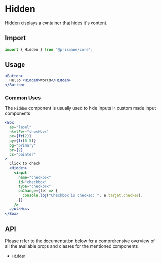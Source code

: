 # Hidden

Hidden displays a container that hides it's content.

## Import

```js
import { Hidden } from "@prismane/core";
```

## Usage

```jsx
<Button>
  Hello <Hidden>World</Hidden>
</Button>
```

### Common Uses

The `Hidden` component is usually used to hide inputs in custom made input components

```jsx
<Box
  as="label"
  htmlFor="checkbox"
  px={fr(2)}
  py={fr(0.5)}
  bg="primary"
  br={2}
  cs="pointer"
>
  Click to check
  <Hidden>
    <input
      name="checkbox"
      id="checkbox"
      type="checkbox"
      onChange={(e) => {
        console.log("Checkbox is checked: ", e.target.checked);
      }}
    />
  </Hidden>
</Box>
```

## API

Please refer to the documentation below for a comprehensive overview of all the available props and classes for the mentioned components.

- [`Hidden`](/docs/components-api/hidden-api)
